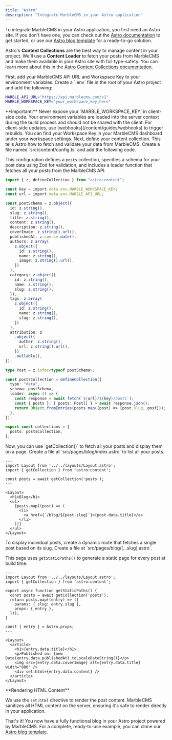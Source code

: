 ```yaml
---
title: "Astro"
description: "Integrate MarbleCMS in your Astro application"
---
```


To integrate MarbleCMS in your Astro application, you first need an Astro site. If you don't have one, you can check out the [Astro documentation](https://docs.astro.build/en/tutorial/0-introduction/) to get started, or use our [Astro blog template](https://github.com/taqh/astro-example) for a ready-to-go solution.

Astro's **Content Collections** are the best way to manage content in your project. We'll use a **Content Loader** to fetch your posts from MarbleCMS and make them available in your Astro site with full type-safety. You can learn more about this in the [Astro Content Collections documentation](https://docs.astro.build/en/guides/content-collections/).

<Steps>
<Step title="Set up environment variables">
First, add your MarbleCMS API URL and Workspace Key to your environment variables. Create a `.env` file in the root of your Astro project and add the following:

```bash .env
MARBLE_API_URL="https://api.marblecms.com/v1"
MARBLE_WORKSPACE_KEY="your_workspace_key_here"
```

<Warning>
  **Important:** Never expose your `MARBLE_WORKSPACE_KEY` in client-side code.
  Your environment variables are loaded into the server context during the build
  process and should not be shared with the client. For client-side updates, use
  [webhooks](/content/guides/webhooks) to trigger rebuilds.
</Warning>

<Tip>
You can find your Workspace Key in your MarbleCMS dashboard under your workspace settings.
</Tip>
</Step>

<Step title="Configure your content collection">
Next, define your content collection. This tells Astro how to fetch and validate your data from MarbleCMS. Create a file named `src/content/config.ts` and add the following code.

This configuration defines a `posts` collection, specifies a schema for your post data using Zod for validation, and includes a loader function that fetches all your posts from the MarbleCMS API.

```typescript src/content.config.ts
import { z, defineCollection } from "astro:content";

const key = import.meta.env.MARBLE_WORKSPACE_KEY;
const url = import.meta.env.MARBLE_API_URL;

const postSchema = z.object({
  id: z.string(),
  slug: z.string(),
  title: z.string(),
  content: z.string(),
  description: z.string(),
  coverImage: z.string().url(),
  publishedAt: z.coerce.date(),
  authors: z.array(
    z.object({
      id: z.string(),
      name: z.string(),
      image: z.string().url(),
    })
  ),
  category: z.object({
    id: z.string(),
    name: z.string(),
    slug: z.string(),
  }),
  tags: z.array(
    z.object({
      id: z.string(),
      name: z.string(),
      slug: z.string(),
    })
  ),
  attribution: z
    .object({
      author: z.string(),
      url: z.string().url(),
    })
    .nullable(),
});

type Post = z.infer<typeof postSchema>;

const postsCollection = defineCollection({
  type: "data",
  schema: postSchema,
  loader: async () => {
    const response = await fetch(`${url}/${key}/posts`);
    const { posts }: { posts: Post[] } = await response.json();
    return Object.fromEntries(posts.map((post) => [post.slug, post]));
  },
});

export const collections = {
  posts: postsCollection,
};
```

</Step>

<Step title="Display a list of posts">
Now, you can use `getCollection()` to fetch all your posts and display them on a page. Create a file at `src/pages/blog/index.astro` to list all your posts.

```astro src/pages/blog/index.astro
---
import Layout from '../../layouts/Layout.astro';
import { getCollection } from 'astro:content';

const posts = await getCollection('posts');
---

<Layout>
  <h1>Blog</h1>
  <ul>
    {posts.map((post) => (
      <li>
        <a href={`/blog/${post.slug}`}>{post.data.title}</a>
      </li>
    ))}
  </ul>
</Layout>
```

</Step>

<Step title="Display a single post">
To display individual posts, create a dynamic route that fetches a single post based on its slug. Create a file at `src/pages/blog/[...slug].astro`.

This page uses `getStaticPaths()` to generate a static page for every post at build time.

```astro src/pages/blog/[...slug].astro
---
import Layout from '../../layouts/Layout.astro';
import { getCollection } from 'astro:content';

export async function getStaticPaths() {
  const posts = await getCollection('posts');
  return posts.map((entry) => ({
    params: { slug: entry.slug },
    props: { entry },
  }));
}

const { entry } = Astro.props;
---

<Layout>
  <article>
    <h1>{entry.data.title}</h1>
    <p>Published on: {new Date(entry.data.publishedAt).toLocaleDateString()}</p>
    <img src={entry.data.coverImage} alt={entry.data.title} width="800" />
    <div set:html={entry.data.content} />
  </article>
</Layout>
```

<Info>
  **Rendering HTML Content**

We use the `set:html` directive to render the post content. MarbleCMS sanitizes all HTML content on the server, ensuring it's safe to render directly in your application.

</Info>
</Step>
</Steps>

That's it! You now have a fully functional blog in your Astro project powered by MarbleCMS. For a complete, ready-to-use example, you can clone our [Astro blog template](https://github.com/taqh/astro-example).
